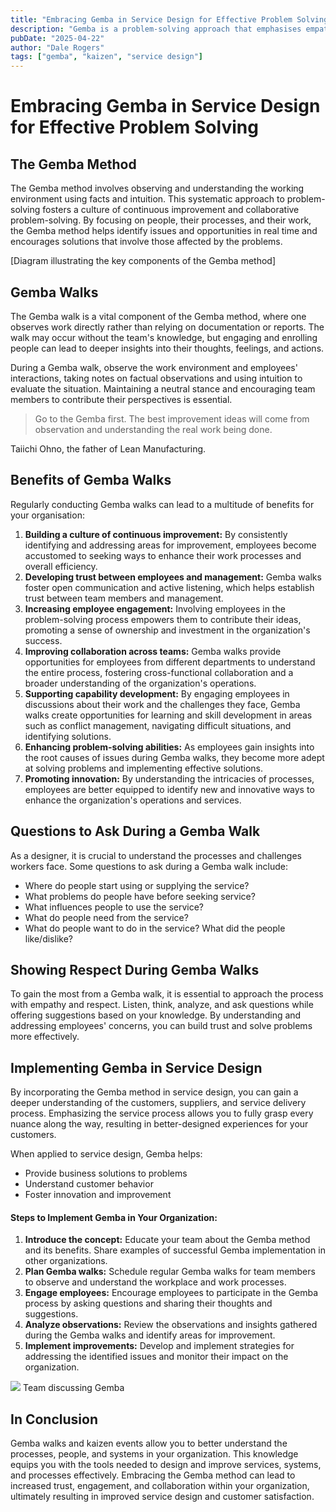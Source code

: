 ```yaml
---
title: "Embracing Gemba in Service Design for Effective Problem Solving"
description: "Gemba is a problem-solving approach that emphasises empathy and understanding within the workplace. It originated in the Japanese automotive industry and has ..."
pubDate: "2025-04-22"
author: "Dale Rogers"
tags: ["gemba", "kaizen", "service design"]
---
```


# Embracing Gemba in Service Design for Effective Problem Solving

## The Gemba Method

The Gemba method involves observing and understanding the working environment using facts and intuition. This systematic approach to problem-solving fosters a culture of continuous improvement and collaborative problem-solving. By focusing on people, their processes, and their work, the Gemba method helps identify issues and opportunities in real time and encourages solutions that involve those affected by the problems.

[Diagram illustrating the key components of the Gemba method]

## Gemba Walks

The Gemba walk is a vital component of the Gemba method, where one observes work directly rather than relying on documentation or reports. The walk may occur without the team's knowledge, but engaging and enrolling people can lead to deeper insights into their thoughts, feelings, and actions.

During a Gemba walk, observe the work environment and employees' interactions, taking notes on factual observations and using intuition to evaluate the situation. Maintaining a neutral stance and encouraging team members to contribute their perspectives is essential.

> Go to the Gemba first. The best improvement ideas will come from observation and understanding the real work being done.

Taiichi Ohno, the father of Lean Manufacturing.

## Benefits of Gemba Walks

Regularly conducting Gemba walks can lead to a multitude of benefits for your organisation:

1. **Building a culture of continuous improvement:** By consistently identifying and addressing areas for improvement, employees become accustomed to seeking ways to enhance their work processes and overall efficiency.
2. **Developing trust between employees and management:** Gemba walks foster open communication and active listening, which helps establish trust between team members and management.
3. **Increasing employee engagement:** Involving employees in the problem-solving process empowers them to contribute their ideas, promoting a sense of ownership and investment in the organization's success.
4. **Improving collaboration across teams:** Gemba walks provide opportunities for employees from different departments to understand the entire process, fostering cross-functional collaboration and a broader understanding of the organization's operations.
5. **Supporting capability development:** By engaging employees in discussions about their work and the challenges they face, Gemba walks create opportunities for learning and skill development in areas such as conflict management, navigating difficult situations, and identifying solutions.
6. **Enhancing problem-solving abilities:** As employees gain insights into the root causes of issues during Gemba walks, they become more adept at solving problems and implementing effective solutions.
7. **Promoting innovation:** By understanding the intricacies of processes, employees are better equipped to identify new and innovative ways to enhance the organization's operations and services.

## Questions to Ask During a Gemba Walk

As a designer, it is crucial to understand the processes and challenges workers face. Some questions to ask during a Gemba walk include:

- Where do people start using or supplying the service?
- What problems do people have before seeking service?
- What influences people to use the service?
- What do people need from the service?
- What do people want to do in the service? What did the people like/dislike?

## Showing Respect During Gemba Walks

To gain the most from a Gemba walk, it is essential to approach the process with empathy and respect. Listen, think, analyze, and ask questions while offering suggestions based on your knowledge. By understanding and addressing employees' concerns, you can build trust and solve problems more effectively.

## Implementing Gemba in Service Design

By incorporating the Gemba method in service design, you can gain a deeper understanding of the customers, suppliers, and service delivery process. Emphasizing the service process allows you to fully grasp every nuance along the way, resulting in better-designed experiences for your customers.

When applied to service design, Gemba helps:

- Provide business solutions to problems
- Understand customer behavior
- Foster innovation and improvement

#### Steps to Implement Gemba in Your Organization:

1. **Introduce the concept:** Educate your team about the Gemba method and its benefits. Share examples of successful Gemba implementation in other organizations.
2. **Plan Gemba walks:** Schedule regular Gemba walks for team members to observe and understand the workplace and work processes.
3. **Engage employees:** Encourage employees to participate in the Gemba process by asking questions and sharing their thoughts and suggestions.
4. **Analyze observations:** Review the observations and insights gathered during the Gemba walks and identify areas for improvement.
5. **Implement improvements:** Develop and implement strategies for addressing the identified issues and monitor their impact on the organization.

![](http://dalerogers.com.au/pages/03.think/3-14.embracing-gemba-in-service-design-for-effective-problem-solv/adobestock-210990152.jpeg?m=1679614987) Team discussing Gemba

## In Conclusion

Gemba walks and kaizen events allow you to better understand the processes, people, and systems in your organization. This knowledge equips you with the tools needed to design and improve services, systems, and processes effectively. Embracing the Gemba method can lead to increased trust, engagement, and collaboration within your organization, ultimately resulting in improved service design and customer satisfaction.
